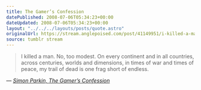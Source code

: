 ```yaml
---
title: The Gamer’s Confession
datePublished: 2008-07-06T05:34:23+00:00
dateUpdated: 2008-07-06T05:34:23+00:00
layout: "../../../layouts/posts/quote.astro"
originalUrl: https://stream.anglepoised.com/post/41149951/i-killed-a-man-no-too-modest-on-every-continent
source: tumblr stream
---
```


> I killed a man. No, too modest. On every continent and in all countries, across centuries, worlds and dimensions, in times of war and times of peace, my trail of dead is one frag short of endless.

— <cite>[Simon Parkin, _The Gamer’s Confession_](http://www.gamesetwatch.com/2008/07/column_chewing_pixels_the_game.php)</cite>
